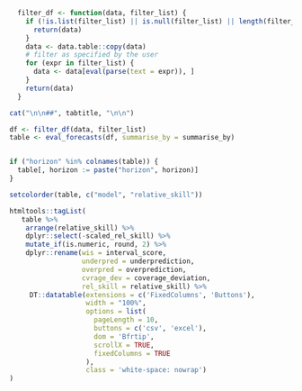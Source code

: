 ```r
  filter_df <- function(data, filter_list) {
    if (!is.list(filter_list) || is.null(filter_list) || length(filter_list) == 0) {
      return(data)
    }
    data <- data.table::copy(data)
    # filter as specified by the user
    for (expr in filter_list) {
      data <- data[eval(parse(text = expr)), ]
    }
    return(data)
  }
```


```r
cat("\n\n##", tabtitle, "\n\n")

df <- filter_df(data, filter_list)
table <- eval_forecasts(df, summarise_by = summarise_by)


if ("horizon" %in% colnames(table)) {
  table[, horizon := paste("horizon", horizon)]
}

setcolorder(table, c("model", "relative_skill"))

htmltools::tagList(
   table %>%
    arrange(relative_skill) %>%
    dplyr::select(-scaled_rel_skill) %>%
    mutate_if(is.numeric, round, 2) %>%
    dplyr::rename(wis = interval_score,
                  underpred = underprediction,
                  overpred = overprediction,
                  cvrage_dev = coverage_deviation,
                  rel_skill = relative_skill) %>%
     DT::datatable(extensions = c('FixedColumns', 'Buttons'),
                   width = "100%",
                   options = list(
                     pageLength = 10,
                     buttons = c('csv', 'excel'),
                     dom = 'Bfrtip',
                     scrollX = TRUE,
                     fixedColumns = TRUE
                   ), 
                   class = 'white-space: nowrap')
)

```



